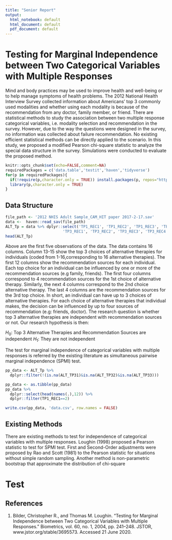 ```yaml
---
title: "Senior Report"
output:
  html_notebook: default
  html_document: default
  pdf_document: default
---
```

# Testing for Marginal Independence between Two Categorical Variables with Multiple Responses

Mind and body practices may be used to improve health and well-being or to help manage symptoms of health problems. The 2012 National Health Interview Survey collected information about Americans’ top 3 commonly used modalities and whether using each modality is because of the recommendation from any doctor, family member, or friend. There are statistical methods to study the association between two multiple response categorical variables, i.e. modality selection and recommendation in the survey. However, due to the way the questions were designed in the survey, no information was collected about failure recommendation. No existing efficient statistical methods can be directly applied to the scenario. In this study, we proposed a modified Pearson chi-square statistic to analyze the special data structure in the survey. Simulations were conducted to evaluate the proposed method.

```r
knitr::opts_chunk$set(echo=FALSE,comment=NA)
requiredPackages = c('data.table','testit','haven','tidyverse')
for(p in requiredPackages){
  if(!require(p,character.only = TRUE)) install.packages(p, repos="http://cran.us.r-project.org")
  library(p,character.only = TRUE)
}
```

## Data Structure

```r
file_path <- '2012 NHIS Adult Sample_CAM_HIT paper 2017-2-17.sav'
data <-  haven::read_sav(file_path)
ALT_Tp = data %>% dplyr::select('TP1_REC1', 'TP1_REC2', 'TP1_REC3', 'TP1_REC4','TP2_REC1', 'TP2_REC2', 'TP2_REC3', 'TP2_REC4',
                         'TP3_REC1', 'TP3_REC2', 'TP3_REC3', 'TP3_REC4','ALT_TP31', 'ALT_TP32', 'ALT_TP33')
head(ALT_Tp)
```

Above are the first five observations of the data. The data contains 16 columns. Column 13-15 show the top 3 choices of alternative therapies for individuals (coded from 1-16,corresponding to 16 alternative therapies). The first 12 columns show the recommendation sources for each individual. Each top choice for an individual can be influenced by one or more of the recommendation sources (e.g family, friends). The first four columns correspond to 4 recommendation sources for the 1st choice of alternative therapy. Similarly, the next 4 columns correspond to the 2nd choice alternative therapy. The last 4 columns are the recommendation sources for the 3rd top choice. In short, an individual can have up to 3 choices of alternative therapies. For each choice of alternative therapies that individual makes, the decision can be influenced by up to four sources of recommendation (e.g: friends, doctor). The research question is whether top 3 alternative therapies are independent with recommendation sources or not. Our research hypothesis is then:

$H_{0}:$ Top 3 Alternative Therapies and Recommendation Sources are independent
$H_{1}:$ They are not independent

The test for marginal independence of categorical variables with multiple responses is referred by the existing literature as simultaneous pairwise marginal independence (SPMI) test.

```r
pp_data <- ALT_Tp %>% 
  dplyr::filter(!(is.na(ALT_TP31)&is.na(ALT_TP32)&is.na(ALT_TP33)))
```

```r
pp_data <- as.tibble(pp_data)
pp_data %>% 
  dplyr::select(head(names(.),12)) %>% 
  dplyr::filter(TP1_REC1==2)

write.csv(pp_data, 'data.csv', row.names = FALSE)
```
## Existing Methods 

There are existing methods to test for independence of categorical variables with multiple responses. Loughin (1998) proposed a Pearson statistic to test for SPMI test. First and Second-Order adjustments were proposed by Rao and Scott (1981) to the Pearson statistic for situations without simple random sampling. Another method is non-parametric bootstrap that approximate the distribution of chi-square  

# Test

## References

1. Bilder, Christopher R., and Thomas M. Loughin. “Testing for Marginal Independence between Two Categorical Variables with Multiple Responses.” Biometrics, vol. 60, no. 1, 2004, pp. 241–248. JSTOR, www.jstor.org/stable/3695573. Accessed 21 June 2020.

